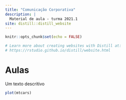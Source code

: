 ```yaml
---
title: "Comunicação Corporativa"
description: |
  Material de aula - turma 2021.1
site: distill::distill_website
---
```


```r
knitr::opts_chunk$set(echo = FALSE)

# Learn more about creating websites with Distill at:
# https://rstudio.github.io/distill/website.html

```

# Aulas

Um texto descritivo

```r

plot(mtcars)

```

